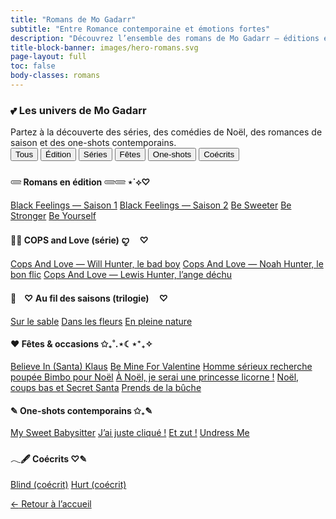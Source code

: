 ---
title: "Romans de Mo Gadarr"
subtitle: "Entre Romance contemporaine et émotions fortes"
description: "Découvrez l’ensemble des romans de Mo Gadarr — éditions et autoédition."
title-block-banner: images/hero-romans.svg
page-layout: full
toc: false
body-classes: romans
---

<section class="intro-romans" markdown="1">
### 💕 Les univers de Mo Gadarr
Partez à la découverte des séries, des comédies de Noël, des romances de saison et des one-shots contemporains.
</section>

<!-- ===== Barre de filtres ===== -->
<nav class="roman-filter" aria-label="Filtrer les rubriques">
  <button class="chip active" data-filter="all" aria-pressed="true">Tous</button>
  <button class="chip" data-filter="edition" aria-pressed="false">Édition</button>
  <button class="chip" data-filter="series" aria-pressed="false">Séries</button>
  <button class="chip" data-filter="fetes" aria-pressed="false">Fêtes</button>
  <button class="chip" data-filter="oneshots" aria-pressed="false">One-shots</button>
  <button class="chip" data-filter="coecrits" aria-pressed="false">Coécrits</button>
</nav>

::: {.section-grid-3}

::: {.group-slab data-cat="edition"}
#### 𓄲 Romans en édition 𓄲𓄲 ⋆˙⟡♡
::: {.roman-pills}
[Black Feelings — Saison 1](black-feelings-1.qmd){.pill}
[Black Feelings — Saison 2](black-feelings-2.qmd){.pill}
[Be Sweeter](be-sweeter.qmd){.pill}
[Be Stronger](be-stronger.qmd){.pill}
[Be Yourself](be-yourself.qmd){.pill}
:::
:::

::: {.group-slab data-cat="series"}
#### 👮‍♂️ COPS and Love (série) ꨄ︎ ㅤ♡
::: {.roman-pills}
[Cops And Love — Will Hunter, le bad boy](cops-and-love-will-hunter.qmd){.pill}
[Cops And Love — Noah Hunter, le bon flic](cops-love-noah.qmd){.pill}
[Cops And Love — Lewis Hunter, l’ange déchu](cops-love-lewis.qmd){.pill}
:::
:::

::: {.group-slab data-cat="series"}
#### 🌿ㅤ♡ Au fil des saisons (trilogie) ㅤ♡
::: {.roman-pills}
[Sur le sable](sur-le-sable.qmd){.pill}
[Dans les fleurs](dans-les-fleurs.qmd){.pill}
[En pleine nature](en-pleine-nature.qmd){.pill}
:::
:::

::: {.group-slab data-cat="fetes"}
#### ❤️ Fêtes & occasions ✩₊˚.⋆☾⋆⁺₊✧
::: {.roman-pills}
[Believe In (Santa) Klaus](believe-in-santa-klaus.qmd){.pill}
[Be Mine For Valentine](be-mine-valentine.qmd){.pill}
[Homme sérieux recherche poupée Bimbo pour Noël](poupee-bimbo.qmd){.pill}
[À Noël, je serai une princesse licorne !](noel-princesse-licorne.qmd){.pill}
[Noël, coups bas et Secret Santa](noel-coups-bas.qmd){.pill}
[Prends de la bûche](../dernier-livre.qmd){.pill}
:::
:::

::: {.group-slab data-cat="oneshots"}
#### ✎ One-shots contemporains ✩₊✎
::: {.roman-pills}
[My Sweet Babysitter](my-sweet-babysitter.qmd){.pill}
[J’ai juste cliqué !](jai-juste-clique.qmd){.pill}
[Et zut !](et-zut.qmd){.pill}
[Undress Me](undress-me.qmd){.pill}
:::
:::

::: {.group-slab data-cat="coecrits"}
#### 𓂃🖋 Coécrits ♡✎
::: {.roman-pills}
[Blind (coécrit)](blind.qmd){.pill}
[Hurt (coécrit)](hurt.qmd){.pill}
:::
:::

:::

<div class="back-home">
  <a href="../index.qmd" class="btn-back" role="button" aria-label="Retour à l’accueil">
    <span class="arrow">←</span> Retour à l’accueil
  </a>
</div>

<!-- ===== JS minimal : filtre des rubriques ===== -->
<script>
(function(){
  const KEY = "mogadarr.romanFilter";
  const bar = document.querySelector(".roman-filter");
  if(!bar) return;

  const buttons = bar.querySelectorAll(".chip");
  const groups  = document.querySelectorAll(".group-slab");

  function applyFilter(cat){
    groups.forEach(g => {
      const match = (cat === "all") || (g.dataset.cat === cat);
      g.style.display = match ? "" : "none";
    });
  }

  // Restore last selection
  const saved = localStorage.getItem(KEY) || "all";
  applyFilter(saved);
  buttons.forEach(b => {
    const on = b.dataset.filter === saved;
    b.classList.toggle("active", on);
    b.setAttribute("aria-pressed", on ? "true" : "false");
  });

  // Click handling
  buttons.forEach(btn => {
    btn.addEventListener("click", () => {
      const cat = btn.dataset.filter;
      applyFilter(cat);
      localStorage.setItem(KEY, cat);
      buttons.forEach(b => {
        const on = b === btn;
        b.classList.toggle("active", on);
        b.setAttribute("aria-pressed", on ? "true" : "false");
      });
    });
  });
})();
</script>
